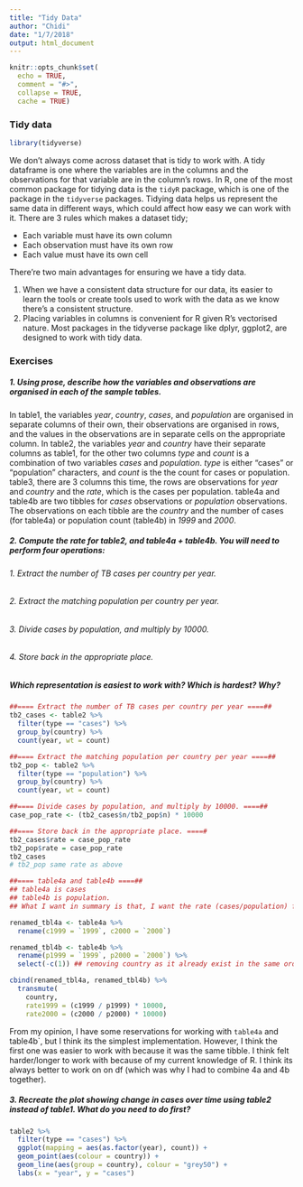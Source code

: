 ```yaml
---
title: "Tidy Data"
author: "Chidi"
date: "1/7/2018"
output: html_document
---
```


```r
knitr::opts_chunk$set(
  echo = TRUE,
  comment = "#>",
  collapse = TRUE,
  cache = TRUE)
```

### Tidy data

```r
library(tidyverse)
```

We don't always come across dataset that is tidy to work with. A tidy dataframe is one where the variables are in the columns and the observations for that variable are in the column's rows. In R, one of the most common package for tidying data is the `tidyR` package, which is one of the package in the `tidyverse` packages. Tidying data helps us represent the same data in different ways, which could affect how easy we can work with it. There are 3 rules which makes a dataset tidy;  

* Each variable must have its own column  
* Each observation must have its own row  
* Each value must have its own cell  

There're two main advantages for ensuring we have a tidy data. 

1. When we have a consistent data structure for our data, its easier to learn the tools or create tools used to work with the data as we know there's a consistent structure.  
2. Placing variables in columns is convenient for R given R's vectorised nature. Most packages in the tidyverse package like dplyr, ggplot2, are designed to work with tidy data.    

### Exercises  

##### 1. Using prose, describe how the variables and observations are organised in each of the sample tables.  
In table1, the variables *year*, *country*, *cases*, and *population* are organised in separate columns of their own, their observations are organised in rows, and the values in the observations are in separate cells on the appropriate column.  In table2, the variables *year* and *country* have their separate columns as table1, for the other two columns *type* and *count* is a combination of two variables *cases* and *population*. *type* is either "cases" or "population" characters, and *count* is  the the count for cases or population. table3, there are 3 columns this time, the rows are observations for *year* and *country* and the *rate*, which is the cases per population. table4a and table4b are two tibbles for *cases* observations or *population* observations. The observations on each tibble are the *country* and the number of cases (for table4a) or population count (table4b)  in *1999* and *2000*.  

##### 2. Compute the rate for table2, and table4a + table4b. You will need to perform four operations:
###### 1. Extract the number of TB cases per country per year.  
###### 2. Extract the matching population per country per year.  
###### 3. Divide cases by population, and multiply by 10000.  
###### 4. Store back in the appropriate place.    

##### Which representation is easiest to work with? Which is hardest? Why?

```r
##==== Extract the number of TB cases per country per year ====##
tb2_cases <- table2 %>%
  filter(type == "cases") %>%
  group_by(country) %>%
  count(year, wt = count) 

##==== Extract the matching population per country per year ====##
tb2_pop <- table2 %>%
  filter(type == "population") %>%
  group_by(country) %>%
  count(year, wt = count)

##==== Divide cases by population, and multiply by 10000. ====##
case_pop_rate <- (tb2_cases$n/tb2_pop$n) * 10000

##==== Store back in the appropriate place. ====#
tb2_cases$rate = case_pop_rate
tb2_pop$rate = case_pop_rate
tb2_cases
# tb2_pop same rate as above

##==== table4a and table4b ====##
## table4a is cases
## table4b is population. 
## What I want in summary is that, I want the rate (cases/population) for each country in each given year

renamed_tbl4a <- table4a %>%
  rename(c1999 = `1999`, c2000 = `2000`)

renamed_tbl4b <- table4b %>%
  rename(p1999 = `1999`, p2000 = `2000`) %>%
  select(-c(1)) ## removing country as it already exist in the same order in the other table

cbind(renamed_tbl4a, renamed_tbl4b) %>%
  transmute(
    country,
    rate1999 = (c1999 / p1999) * 10000,
    rate2000 = (c2000 / p2000) * 10000)

```

From my opinion, I have some reservations for working with `table4a` and table4b`, but I think its the simplest implementation. However, I think the first one was easier to work with because it was the same tibble. I think felt harder/longer to work with because of my current knowledge of R. I think its always better to work on on df (which was why I had to combine 4a and 4b together).

##### 3. Recreate the plot showing change in cases over time using table2 instead of table1. What do you need to do first?  

```r

table2 %>% 
  filter(type == "cases") %>%
  ggplot(mapping = aes(as.factor(year), count)) +
  geom_point(aes(colour = country)) +
  geom_line(aes(group = country), colour = "grey50") +
  labs(x = "year", y = "cases")
  
```


